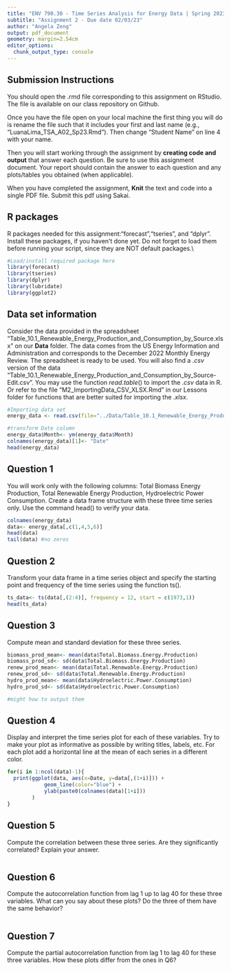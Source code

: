 ```yaml
---
title: "ENV 790.30 - Time Series Analysis for Energy Data | Spring 2023"
subtitle: "Assignment 2 - Due date 02/03/23"
author: "Angela Zeng"
output: pdf_document
geometry: margin=2.54cm
editor_options: 
  chunk_output_type: console
---
```


## Submission Instructions

You should open the .rmd file corresponding to this assignment on RStudio. The file is available on our class repository on Github.   

Once you have the file open on your local machine the first thing you will do is rename the file such that it includes your first and last name (e.g., "LuanaLima_TSA_A02_Sp23.Rmd"). Then change "Student Name" on line 4 with your name. 

Then you will start working through the assignment by  **creating code and output** that answer each question. Be sure to use this assignment document. Your report should contain the answer to each question and any plots/tables you obtained (when applicable).

When you have completed the assignment, **Knit** the text and code into a single PDF file. Submit this pdf using Sakai. 

## R packages

R packages needed for this assignment:"forecast","tseries", and "dplyr". Install these packages, if you haven't done yet. Do not forget to load them before running your script, since they are NOT default packages.\\

```r
#Load/install required package here
library(forecast)
library(tseries)
library(dplyr)
library(lubridate)
library(ggplot2)
```


## Data set information  

Consider the data provided in the spreadsheet "Table_10.1_Renewable_Energy_Production_and_Consumption_by_Source.xlsx" on our **Data** folder. The data comes from the US Energy Information and Administration and corresponds to the December 2022 Monthly Energy Review. The spreadsheet is ready to be used. You will also find a $.csv$ version of the data "Table_10.1_Renewable_Energy_Production_and_Consumption_by_Source-Edit.csv". You may use the function $read.table()$ to import the $.csv$ data in R. Or refer to the file "M2_ImportingData_CSV_XLSX.Rmd" in our Lessons folder for functions that are better suited for importing the $.xlsx$.

```r
#Importing data set
energy_data <- read.csv(file="../Data/Table_10.1_Renewable_Energy_Production_and_Consumption_by_Source-Edit.csv", header = TRUE, dec = ".", sep=",",stringsAsFactors = TRUE) 

#transform Date column 
energy_data$Month<- ym(energy_data$Month)
colnames(energy_data)[1]<- "Date"
head(energy_data)
```


## Question 1
You will work only with the following columns: Total Biomass Energy Production, Total Renewable Energy Production, Hydroelectric Power Consumption. Create a data frame structure with these three time series only. Use the command head() to verify your data.

```r
colnames(energy_data)
data<- energy_data[,c(1,4,5,6)]
head(data)
tail(data) #no zeros 
```


## Question 2
Transform your data frame in a time series object and specify the starting point and frequency of the time series using the function ts().

```r
ts_data<- ts(data[,(2:4)], frequency = 12, start = c(1973,1))
head(ts_data)
```


## Question 3
Compute mean and standard deviation for these three series.

```r
biomass_prod_mean<- mean(data$Total.Biomass.Energy.Production)
biomass_prod_sd<- sd(data$Total.Biomass.Energy.Production)
renew_prod_mean<- mean(data$Total.Renewable.Energy.Production)
renew_prod_sd<- sd(data$Total.Renewable.Energy.Production)
hydro_prod_mean<- mean(data$Hydroelectric.Power.Consumption)
hydro_prod_sd<- sd(data$Hydroelectric.Power.Consumption)

#might how to output them
```



## Question 4
Display and interpret the time series plot for each of these variables. Try to make your plot as informative as possible by writing titles, labels, etc. For each plot add a horizontal line at the mean of each series in a different color.

```r
for(i in 1:ncol(data)-1){
  print(ggplot(data, aes(x=Date, y=data[,(1+i)])) +
            geom_line(color="blue") +
            ylab(paste0(colnames(data)[1+i])) 
        )
}

```


## Question 5
Compute the correlation between these three series. Are they significantly correlated? Explain your answer.

```r

```


## Question 6
Compute the autocorrelation function from lag 1 up to lag 40 for these three variables. What can you say about these plots? Do the three of them have the same behavior?

```r

```


## Question 7
Compute the partial autocorrelation function from lag 1 to lag 40 for these three variables. How these plots differ from the ones in Q6?

```r

```


